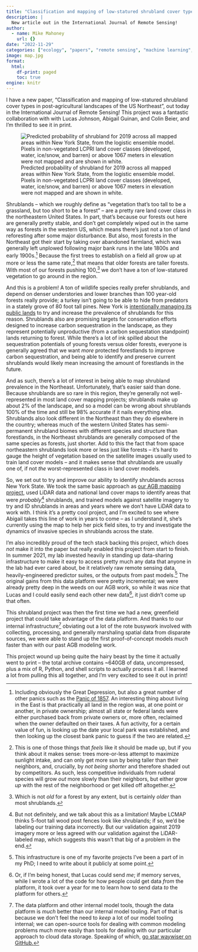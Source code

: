 ```yaml
---
title: "Classification and mapping of low-statured shrubland cover types in post-agricultural landscapes of the US Northeast"
description: |
  New article out in the International Journal of Remote Sensing!
author:
  - name: Mike Mahoney
    url: {}
date: "2022-11-29"
categories: ["ecology", "papers", "remote sensing", "machine learning", "earth science", "environmental science", "shrubland"]
image: map.jpg
format: 
  html:
    df-print: paged
    toc: true
engine: knitr
---
```


I have a new paper, "Classification and mapping of low-statured shrubland cover types in post-agricultural landscapes of the US Northeast", out today in the International Journal of Remote Sensing! This project was a fantastic collaboration with with Lucas Johnson, Abigail Guinan, and Colin Beier, and I'm thrilled to see it in print.

![Predicted probability of shrubland for 2019 across all mapped areas within New York State, from the logistic ensemble model. Pixels in non-vegetated LCPRI land cover classes (developed, water, ice/snow, and barren) or above 1067 meters in elevation were not mapped and are shown in white.](map.jpg){fig-alt="A map of predicted shrubland probabilities for all of New York State."}

Shrublands -- which we roughly define as "vegetation that's too tall to be a grassland, but too short to be a forest" -- are a pretty rare land cover class in the northeastern United States. In part, that's because our forests out here are generally pretty stable, and don't get completely wiped out in the same way as forests in the western US, which means there's just not a ton of land reforesting after some major disturbance. But also, most forests in the Northeast got their start by taking over abandoned farmland, which was generally left unplowed following major bank runs in the late 1800s and early 1900s.^[Including obviously the Great Depression, but also a great number of other panics such as the [Panic of 1857](https://en.wikipedia.org/wiki/Panic_of_1857). An interesting thing about living in the East is that practically all land in the region was, at one point or another, in private ownership; almost all state or federal lands were either purchased back from private owners or, more often, reclaimed when the owner defaulted on their taxes. A fun activity, for a certain value of fun, is looking up the date your local park was established, and then looking up the closest bank panic to guess if the two are related.] Because the first trees to establish on a field all grow up at more or less the same rate,^[This is one of those things that *feels* like it should be made up, but if you think about it makes sense: trees more-or-less attempt to maximize sunlight intake, and can only get more sun by being taller than their neighbors, and, crucially, by *not being shorter* and therefore shaded out by competitors. As such, less competitive individuals from ruderal species will grow *out* more slowly than their neighbors, but either grow *up* with the rest of the neighborhood or get killed off altogether.] that means that older forests are taller forests. With most of our forests pushing 100,^[Which is not *old* for a forest by any extent, but is certainly *older* than most shrublands.] we don't have a ton of low-statured vegetation to go around in the region.

And this is a problem! A ton of wildlife species really prefer shrublands, and depend on denser understories and lower branches than 100 year-old forests really provide; a turkey isn't going to be able to hide from predators in a stately grove of 80 foot tall pines. New York is [intentionally managing its public lands](https://www.dec.ny.gov/outdoor/104218.html) to try and increase the prevalence of shrublands for this reason. Shrublands also are promising targets for conservation efforts designed to increase carbon sequestration in the landscape, as they represent potentially unproductive (from a carbon sequestation standpoint) lands returning to forest. While there's a lot of ink spilled about the sequestration potentials of young forests versus older forests, everyone is generally agreed that we want *more* protected forestlands to improve carbon sequestration, and being able to identify and preserve current shrublands would likely mean increasing the amount of forestlands in the future.

And as such, there's a lot of interest in being able to map shrubland prevalence in the Northeast. Unfortunately, that's easier said than done. Because shrublands are so rare in this region, they're generally not well-represented in most land cover mapping projects; shrublands make up about 2% of the landscape, and so a model can be wrong about shrublands 100% of the time and still be 98% accurate if it nails everything else. Shrublands also look different in the Northeast than they do elsewhere in the country; whereas much of the western United States has semi-permanent shrubland biomes with different species and structure than forestlands, in the Northeast shrublands are generally composed of the same species as forests, just shorter. Add to this the fact that from space northeastern shrublands look more or less just like forests -- it's hard to gauge the height of vegetation based on the satellite images usually used to train land cover models -- and it makes sense that shrublands are usually one of, if not *the* worst-represented class in land cover models.

So, we set out to try and improve our ability to identify shrublands across New York State. We took the same basic approach as [our AGB mapping project](2022-11-07-agb/), used LiDAR data and national land cover maps to identify areas that were *probably*^[But not definitely, and we talk about this as a limitation! Maybe LCMAP thinks 5-foot tall wood post fences look like shrublands; if so, we'd be labeling our training data incorrectly. But our validation against 2019 imagery more or less agreed with our validation against the LiDAR-labeled map, which suggests this wasn't that big of a problem in the end.] shrublands, and trained models against satellite imagery to try and ID shrublands in areas and years where we don't have LiDAR data to work with. I think it's a pretty cool project, and I'm excited to see where Abigail takes this line of work in years to come -- as I understand it, she's currently using the map to help her pick field sites, to try and investigate the dynamics of invasive species in shrublands across the state.

I'm also incredibly proud of the tech stack backing this project, which does *not* make it into the paper but really enabled this project from start to finish. In summer 2021, my lab invested heavily in standing up data-sharing infrastructure to make it easy to access pretty much any data that anyone in the lab had ever cared about, be it relatively raw remote sensing data, heavily-engineered predictor suites, or the outputs from past models.^[This infrastructure is one of my favorite projects I've been a part of in my PhD; I need to write about it publicly at some point.] The original gains from this data platform were pretty incremental; we were already pretty deep in the weeds on our AGB work, so while it was *nice* that Lucas and I could easily send each other new data^[Or, if I'm being honest, that Lucas could send *me*; if memory serves, while I wrote a lot of the code for how people could get data *from* the platform, it took over a year for me to learn how to send data *to* the platform for others.], it just didn't come up that often.

This shrubland project was then the first time we had a new, greenfield project that could take advantage of the data platform. And thanks to our internal infrastructure^[The data platform and other internal model tools, though the data platform is *much* better than our internal model tooling. Part of that is because we don't feel the need to *keep* a lot of our model tooling internal; we can open-source tools for dealing with common modeling problems much more easily than tools for dealing with our particular approach to cloud data storage. Speaking of which, [go star waywiser on GitHub.](https://github.com/mikemahoney218/waywiser/)] obviating out a lot of the rote busywork involved with collecting, processing, and generally marshaling spatial data from disparate sources, we were able to stand up the first proof-of-concept models *much* faster than with our past AGB modeling work.

This project wound up being quite the hairy beast by the time it actually went to print -- the total archive contains \~640GB of data, uncompressed, plus a mix of R, Python, and shell scripts to actually process it all. I learned a lot from pulling this all together, and I'm very excited to see it out in print!
